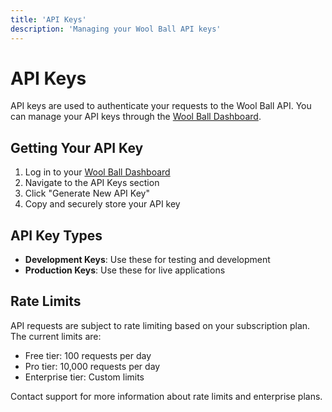 ```yaml
---
title: 'API Keys'
description: 'Managing your Wool Ball API keys'
---
```


# API Keys

API keys are used to authenticate your requests to the Wool Ball API. You can manage your API keys through the [Wool Ball Dashboard](https://woolball.xyz/Identity/Account/Manage/).

## Getting Your API Key

1. Log in to your [Wool Ball Dashboard](https://woolball.xyz/Identity/Account/Manage/)
2. Navigate to the API Keys section
3. Click "Generate New API Key"
4. Copy and securely store your API key

## API Key Types

- **Development Keys**: Use these for testing and development
- **Production Keys**: Use these for live applications

## Rate Limits

API requests are subject to rate limiting based on your subscription plan. The current limits are:

- Free tier: 100 requests per day
- Pro tier: 10,000 requests per day
- Enterprise tier: Custom limits

Contact support for more information about rate limits and enterprise plans.
